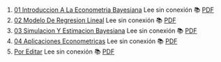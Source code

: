 1. [01 Introduccion A La Econometria Bayesiana](https://achalmaedison.netlify.app/econometria/05-econometria-bayesiana/2022-03-07-01-introduccion-a-la-econometria-bayesiana) Lee sin conexión 📚 [PDF](https://achalmaedison.netlify.app/econometria/05-econometria-bayesiana/2022-03-07-01-introduccion-a-la-econometria-bayesiana/index.pdf)
2. [02 Modelo De Regresion Lineal](https://achalmaedison.netlify.app/econometria/05-econometria-bayesiana/2022-03-14-02-modelo-de-regresion-lineal) Lee sin conexión 📚 [PDF](https://achalmaedison.netlify.app/econometria/05-econometria-bayesiana/2022-03-14-02-modelo-de-regresion-lineal/index.pdf)
3. [03 Simulacion Y Estimacion Bayesiana](https://achalmaedison.netlify.app/econometria/05-econometria-bayesiana/2022-03-21-03-simulacion-y-estimacion-bayesiana) Lee sin conexión 📚 [PDF](https://achalmaedison.netlify.app/econometria/05-econometria-bayesiana/2022-03-21-03-simulacion-y-estimacion-bayesiana/index.pdf)
4. [04 Aplicaciones Econometricas](https://achalmaedison.netlify.app/econometria/05-econometria-bayesiana/2022-03-28-04-aplicaciones-econometricas) Lee sin conexión 📚 [PDF](https://achalmaedison.netlify.app/econometria/05-econometria-bayesiana/2022-03-28-04-aplicaciones-econometricas/index.pdf)
5. [Por Editar](https://achalmaedison.netlify.app/econometria/05-econometria-bayesiana/2024-03-31-por-editar) Lee sin conexión 📚 [PDF](https://achalmaedison.netlify.app/econometria/05-econometria-bayesiana/2024-03-31-por-editar/index.pdf)
